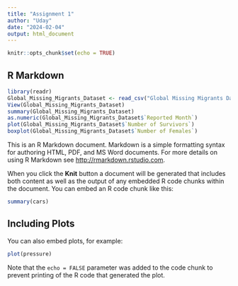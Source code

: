 ---
title: "Assignment 1"
author: "Uday"
date: "2024-02-04"
output: html_document
---

```{r setup, include=FALSE}
knitr::opts_chunk$set(echo = TRUE)
```

## R Markdown
```{r}
library(readr)
Global_Missing_Migrants_Dataset <- read_csv("Global Missing Migrants Dataset.csv")
View(Global_Missing_Migrants_Dataset)
summary(Global_Missing_Migrants_Dataset)
as.numeric(Global_Missing_Migrants_Dataset$`Reported Month`)
plot(Global_Missing_Migrants_Dataset$`Number of Survivors`)
boxplot(Global_Missing_Migrants_Dataset$`Number of Females`)
```


This is an R Markdown document. Markdown is a simple formatting syntax for authoring HTML, PDF, and MS Word documents. For more details on using R Markdown see <http://rmarkdown.rstudio.com>.

When you click the **Knit** button a document will be generated that includes both content as well as the output of any embedded R code chunks within the document. You can embed an R code chunk like this:

```{r cars}
summary(cars)
```

## Including Plots

You can also embed plots, for example:

```{r pressure, echo=FALSE}
plot(pressure)
```

Note that the `echo = FALSE` parameter was added to the code chunk to prevent printing of the R code that generated the plot.
